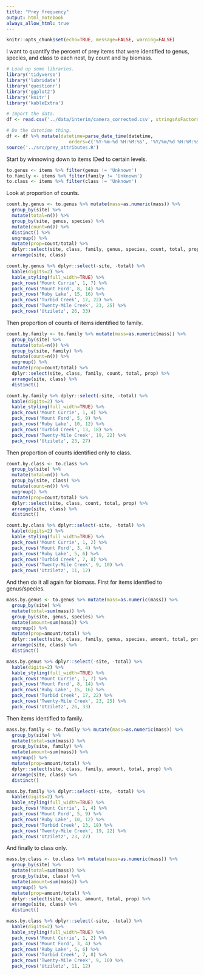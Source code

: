 ```yaml
---
title: "Prey frequency"
output: html_notebook
always_allow_html: true
---
```


```r
knitr::opts_chunk$set(echo=TRUE, message=FALSE, warning=FALSE)
```

I want to quantify the percent of prey items that were identified to genus, species, and class to each nest, by count and by biomass.

```r
# Load up some libraries.
library('tidyverse')
library('lubridate')
library('questionr')
library('ggplot2')
library('knitr')
library('kableExtra')

# Import the data.
df <- read.csv('../data/interim/camera_corrected.csv', stringsAsFactors=FALSE)

# Do the datetime thing.
df <- df %>% mutate(datetime=parse_date_time(datetime, 
                       orders=c('%Y-%m-%d %H:%M:%S', '%Y/%m/%d %H:%M:%S')))
source('../src/prey_attributes.R')
```

Start by winnowing down to items IDed to certain levels.

```r
to.genus <- items %>% filter(genus != 'Unknown')
to.family <- items %>% filter(family != 'Unknown')
to.class <- items %>% filter(class != 'Unknown')
```

Look at proportion of counts.

```r
count.by.genus <- to.genus %>% mutate(mass=as.numeric(mass)) %>% 
  group_by(site) %>% 
  mutate(total=n()) %>% 
  group_by(site, genus, species) %>% 
  mutate(count=n()) %>% 
  distinct() %>% 
  ungroup() %>% 
  mutate(prop=count/total) %>% 
  dplyr::select(site, class, family, genus, species, count, total, prop) %>% 
  arrange(site, class)

count.by.genus %>% dplyr::select(-site, -total) %>% 
  kable(digits=2) %>% 
  kable_styling(full_width=TRUE) %>% 
  pack_rows('Mount Currie', 1, 7) %>% 
  pack_rows('Mount Ford', 8, 14) %>% 
  pack_rows('Ruby Lake', 15, 16) %>% 
  pack_rows('Turbid Creek', 17, 22) %>% 
  pack_rows('Twenty-Mile Creek', 23, 25) %>% 
  pack_rows('Utziletz', 26, 33)
```

Then proportion of counts of items identified to family.

```r
count.by.family <- to.family %>% mutate(mass=as.numeric(mass)) %>% 
  group_by(site) %>% 
  mutate(total=n()) %>% 
  group_by(site, family) %>% 
  mutate(count=n()) %>% 
  ungroup() %>% 
  mutate(prop=count/total) %>% 
  dplyr::select(site, class, family, count, total, prop) %>% 
  arrange(site, class) %>% 
  distinct()

count.by.family %>% dplyr::select(-site, -total) %>% 
  kable(digits=2) %>% 
  kable_styling(full_width=TRUE) %>% 
  pack_rows('Mount Currie', 1, 4) %>% 
  pack_rows('Mount Ford', 5, 9) %>% 
  pack_rows('Ruby Lake', 10, 12) %>% 
  pack_rows('Turbid Creek', 13, 18) %>% 
  pack_rows('Twenty-Mile Creek', 19, 22) %>% 
  pack_rows('Utziletz', 23, 27)
```

Then proportion of counts identified only to class.

```r
count.by.class <- to.class %>%
  group_by(site) %>% 
  mutate(total=n()) %>% 
  group_by(site, class) %>% 
  mutate(count=n()) %>% 
  ungroup() %>% 
  mutate(prop=count/total) %>% 
  dplyr::select(site, class, count, total, prop) %>% 
  arrange(site, class) %>% 
  distinct()

count.by.class %>% dplyr::select(-site, -total) %>% 
  kable(digits=2) %>% 
  kable_styling(full_width=TRUE) %>% 
  pack_rows('Mount Currie', 1, 2) %>% 
  pack_rows('Mount Ford', 3, 4) %>% 
  pack_rows('Ruby Lake', 5, 6) %>% 
  pack_rows('Turbid Creek', 7, 8) %>% 
  pack_rows('Twenty-Mile Creek', 9, 10) %>% 
  pack_rows('Utziletz', 11, 12)
```

And then do it all again for biomass. First for items identfied to genus/species.

```r
mass.by.genus <- to.genus %>% mutate(mass=as.numeric(mass)) %>% 
  group_by(site) %>% 
  mutate(total=sum(mass)) %>% 
  group_by(site, genus, species) %>% 
  mutate(amount=sum(mass)) %>% 
  ungroup() %>% 
  mutate(prop=amount/total) %>% 
  dplyr::select(site, class, family, genus, species, amount, total, prop) %>% 
  arrange(site, class) %>% 
  distinct()

mass.by.genus %>% dplyr::select(-site, -total) %>% 
  kable(digits=2) %>% 
  kable_styling(full_width=TRUE) %>% 
  pack_rows('Mount Currie', 1, 7) %>% 
  pack_rows('Mount Ford', 8, 14) %>% 
  pack_rows('Ruby Lake', 15, 16) %>% 
  pack_rows('Turbid Creek', 17, 22) %>% 
  pack_rows('Twenty-Mile Creek', 23, 25) %>% 
  pack_rows('Utziletz', 26, 33)
```

Then items identified to family.

```r
mass.by.family <- to.family %>% mutate(mass=as.numeric(mass)) %>% 
  group_by(site) %>% 
  mutate(total=sum(mass)) %>% 
  group_by(site, family) %>% 
  mutate(amount=sum(mass)) %>% 
  ungroup() %>% 
  mutate(prop=amount/total) %>% 
  dplyr::select(site, class, family, amount, total, prop) %>% 
  arrange(site, class) %>% 
  distinct()

mass.by.family %>% dplyr::select(-site, -total) %>% 
  kable(digits=2) %>% 
  kable_styling(full_width=TRUE) %>% 
  pack_rows('Mount Currie', 1, 4) %>% 
  pack_rows('Mount Ford', 5, 9) %>% 
  pack_rows('Ruby Lake', 10, 12) %>% 
  pack_rows('Turbid Creek', 13, 18) %>% 
  pack_rows('Twenty-Mile Creek', 19, 22) %>% 
  pack_rows('Utziletz', 23, 27)
```

And finally to class only.

```r
mass.by.class <- to.class %>% mutate(mass=as.numeric(mass)) %>% 
  group_by(site) %>% 
  mutate(total=sum(mass)) %>% 
  group_by(site, class) %>% 
  mutate(amount=sum(mass)) %>% 
  ungroup() %>% 
  mutate(prop=amount/total) %>% 
  dplyr::select(site, class, amount, total, prop) %>% 
  arrange(site, class) %>% 
  distinct()

mass.by.class %>% dplyr::select(-site, -total) %>% 
  kable(digits=2) %>% 
  kable_styling(full_width=TRUE) %>% 
  pack_rows('Mount Currie', 1, 2) %>% 
  pack_rows('Mount Ford', 3, 4) %>% 
  pack_rows('Ruby Lake', 5, 6) %>% 
  pack_rows('Turbid Creek', 7, 8) %>% 
  pack_rows('Twenty-Mile Creek', 9, 10) %>% 
  pack_rows('Utziletz', 11, 12)
```


